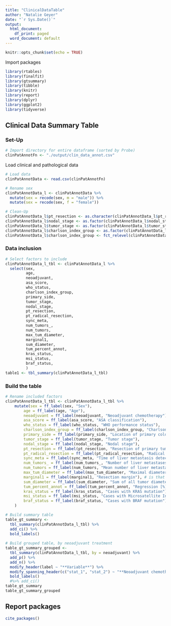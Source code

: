 ```yaml
---
title: "ClinicalDataTable"
author: "Natalie Geyer"
date: "`r Sys.Date()`"
output:
  html_document:
    df_print: paged
  word_document: default
---
```


```r
knitr::opts_chunk$set(echo = TRUE)
```

Import packages
```r
library(rtables)
library(finalfit)
library(gtsummary)
library(tibble)
library(knitr)
library(report)
library(dplyr)
library(ggplot2)
library(tidyverse)
```

## Clinical Data Summary Table

### Set-Up
```r
# Import directory for entire dataframe (sorted by Probe)
clinPatAnnotFn <- "./output/clin_data_annot.csv"
```

Load clinical and pathological data
```r
# Load data
clinPatAnnotData <- read.csv(clinPatAnnotFn)

# Rename sex
clinPatAnnotData_l <- clinPatAnnotData %>% 
  mutate(sex = recode(sex, m = "male")) %>% 
  mutate(sex = recode(sex, f = "female")) 

# Clean-Up 
clinPatAnnotData_l$pt_resection <- as.character(clinPatAnnotData_l$pt_resection)
clinPatAnnotData_l$nodal_stage <- as.factor(clinPatAnnotData_l$nodal_stage)
clinPatAnnotData_l$tumor_stage <- as.factor(clinPatAnnotData_l$tumor_stage)
clinPatAnnotData_l$charlson_index_group <- as.factor(clinPatAnnotData_l$charlson_index_group)
clinPatAnnotData_l$charlson_index_group <- fct_relevel(clinPatAnnotData_l$charlson_index_group, "6-8", "9", "10-14") 
```

### Data inclusion
```r
# Select factors to include
clinPatAnnotData_l_tbl <- clinPatAnnotData_l %>% 
  select(sex, 
         age,
         neoadjuvant,
         asa_score,
         who_status, 
         charlson_index_group,
         primary_side, 
         tumor_stage, 
         nodal_stage,
         pt_resection,
         pt_radical_resection,
         sync_meta, 
         num_tumors_, 
         num_tumors,
         max_tum_diameter,
         marginal1, 
         sum_diameter, 
         tum_percent_annot, 
         kras_status,
         msi_status,
         braf_status,
         ) 
table1 <- tbl_summary(clinPatAnnotData_l_tbl)
```

### Build the table 
```r
# Rename included factors 
clinPatAnnotData_l_tbl <- clinPatAnnotData_l_tbl %>%
    mutate(sex = ff_label(sex, "Sex"),
        age = ff_label(age, "Age"),
        neoadjuvant = ff_label(neoadjuvant, "Neoadjuvant chemotherapy"),
        asa_score = ff_label(asa_score, "ASA classification"),
        who_status = ff_label(who_status, "WHO performance status"), 
        charlson_index_group = ff_label(charlson_index_group, "Charlson comorbidity index"),
        primary_side = ff_label(primary_side, "Location of primary colon and rectal cancer"), 
        tumor_stage = ff_label(tumor_stage, "Tumor stage"),
        nodal_stage = ff_label(nodal_stage, "Nodal stage"), 
        pt_resection = ff_label(pt_resection, "Resection of primary tumour"),
        pt_radical_resection = ff_label(pt_radical_resection, "Radical resection of primary tumor"), 
        sync_meta = ff_label(sync_meta, "Time of liver metastasis detection"), 
        num_tumors_ = ff_label(num_tumors_, "Number of liver metastases"), # is that correct? OBS!
        num_tumors = ff_label(num_tumors, "Mean number of liver metastases"), # is that correct? OBS!
        max_tum_diameter = ff_label(max_tum_diameter, "Maximal diameter of metastasis"), # is that correct? OBS!
        marginal1 = ff_label(marginal1, "Resection margin"), # is that correct? OBS!
        sum_diameter = ff_label(sum_diameter, "Sum of all tumor diameters"), # is that correct? OBS! 
        tum_percent_annot = ff_label(tum_percent_annot, "Regression [%]"), # is that correct? OBS!
        kras_status = ff_label(kras_status, "Cases with KRAS mutation"), # is that correct? OBS!
        msi_status = ff_label(msi_status, "Cases with Microsatellite Instability"), # is that correct? OBS!
        braf_status = ff_label(braf_status, "Cases with BRAF mutation"), # is that correct? OBS!
    ) 

# Build summary table
table_gt_summary <- 
  tbl_summary(clinPatAnnotData_l_tbl) %>% 
  add_ci() %>%
  bold_labels()
  
# Build grouped table, by neoadjuvant treatment
table_gt_summary_grouped <- 
  tbl_summary(clinPatAnnotData_l_tbl, by = neoadjuvant) %>% 
  add_p() %>%
  add_n() %>%
  modify_header(label ~ "**Variable**") %>%
  modify_spanning_header(c("stat_1", "stat_2") ~ "**Neoadjuvant chemotherapy**") %>%
  bold_labels()
  #%>% add_ci() 
table_gt_summary
table_gt_summary_grouped
```

## Report packages
```r
cite_packages()
```
